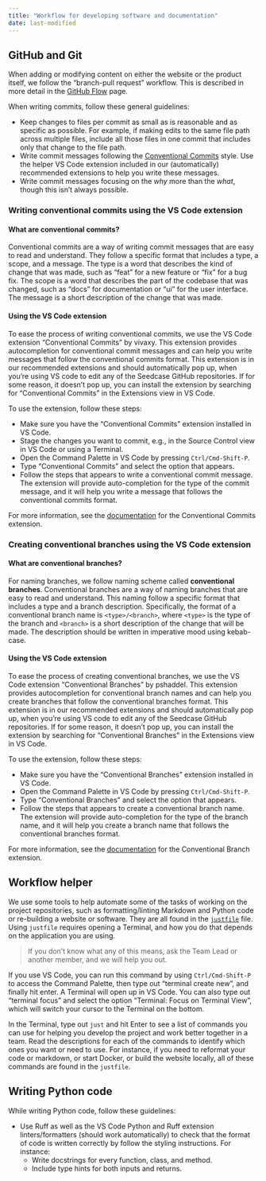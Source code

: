 ```yaml
---
title: "Workflow for developing software and documentation"
date: last-modified
---
```


## GitHub and Git

When adding or modifying content on either the website or the product
itself, we follow the "branch-pull request" workflow. This is described
in more detail in the [GitHub
Flow](https://docs.github.com/en/get-started/quickstart/github-flow)
page.

When writing commits, follow these general guidelines:

- Keep changes to files per commit as small as is reasonable and as specific as possible. For example, if making edits to the same file path across multiple files, include all those files in one commit that includes only that change to the file path.
- Write commit messages following the [Conventional Commits](https://www.conventionalcommits.org/en/v1.0.0/) style. Use the helper VS Code extension included in our (automatically) recommended extensions to help you write these messages.
- Write commit messages focusing on the *why* more than the *what*, though this isn't always possible.

::: callout-tip
### Writing conventional commits using the VS Code extension

#### What are conventional commits?

Conventional commits are a way of writing commit messages that are easy
to read and understand. They follow a specific format that includes a
type, a scope, and a message. The type is a word that describes the kind
of change that was made, such as "feat" for a new feature or "fix" for a
bug fix. The scope is a word that describes the part of the codebase
that was changed, such as "docs" for documentation or "ui" for the user
interface. The message is a short description of the change that was
made.

#### Using the VS Code extension

To ease the process of writing conventional commits, we use the VS Code
extension "Conventional Commits" by vivaxy. This extension provides
autocompletion for conventional commit messages and can help you write
messages that follow the conventional commits format. This extension is
in our recommended extensions and should automatically pop up, when
you're using VS code to edit any of the Seedcase GitHub repositories. If
for some reason, it doesn't pop up, you can install the extension by
searching for "Conventional Commits" in the Extensions view in VS Code.

To use the extension, follow these steps:

-   Make sure you have the "Conventional Commits" extension installed in
    VS Code.
-   Stage the changes you want to commit, e.g., in the Source Control
    view in VS Code or using a Terminal.
-   Open the Command Palette in VS Code by pressing `Ctrl/Cmd-Shift-P`.
-   Type "Conventional Commits" and select the option that appears.
-   Follow the steps that appears to write a conventional commit
    message. The extension will provide auto-completion for the type of
    the commit message, and it will help you write a message that
    follows the conventional commits format.

For more information, see the
[documentation](https://marketplace.visualstudio.com/items?itemName=vivaxy.vscode-conventional-commits)
for the Conventional Commits extension.
:::


::: callout-tip
### Creating conventional branches using the VS Code extension

#### What are conventional branches?

For naming branches, we follow naming scheme called **conventional
branches**. Conventional branches are a way of naming branches that are
easy to read and understand. This naming follow a specific format that
includes a type and a branch description. Specifically, the format of a
conventional branch name is `<type>/<branch>`, where `<type>` is the
type of the branch and `<branch>` is a short description of the change
that will be made. The description should be written in imperative mood
using kebab-case.

#### Using the VS Code extension

To ease the process of creating conventional branches, we use the VS
Code extension "Conventional Branches" by pshaddel. This extension
provides autocompletion for conventional branch names and can help you
create branches that follow the conventional branches format. This
extension is in our recommended extensions and should automatically pop
up, when you're using VS code to edit any of the Seedcase GitHub
repositories. If for some reason, it doesn't pop up, you can install the
extension by searching for "Conventional Branches" in the Extensions
view in VS Code.

To use the extension, follow these steps:

-   Make sure you have the "Conventional Branches" extension installed
    in VS Code.
-   Open the Command Palette in VS Code by pressing `Ctrl/Cmd-Shift-P`.
-   Type "Conventional Branches" and select the option that appears.
-   Follow the steps that appears to create a conventional branch name.
    The extension will provide auto-completion for the type of the
    branch name, and it will help you create a branch name that follows
    the conventional branches format.

For more information, see the
[documentation](https://marketplace.visualstudio.com/items?itemName=vivaxy.vscode-conventional-commits)
for the Conventional Branch extension.
:::

## Workflow helper

We use some tools to help automate some of the tasks of working on
the project repositories, such as formatting/linting Markdown and Python code or re-building a website or software. They are all found in the [`justfile`](https://just.systems/man/en/) file.
Using `justfile` requires opening a Terminal, and how you do that depends on the
application you are using.

> If you don't know what any of this means, ask the Team Lead or another
> member, and we will help you out.

If you use VS Code, you can run this command by using `Ctrl/Cmd-Shift-P`
to access the Command Palette, then type out "terminal create new", and
finally hit enter. A Terminal will open up in VS Code.
You can also type out "terminal focus" and select the option "Terminal: Focus on Terminal View", which will switch your cursor to the Terminal on the bottom.

In the Terminal, type out `just` and hit Enter to see a list of commands you can use for helping you develop the project and work better together in a team. Read the descriptions for each of the commands to identify which ones you want or need to use. For instance, if you need to reformat your code or markdown, or start Docker, or build the website locally, all of these commands are found in the `justfile`.

## Writing Python code

While writing Python code, follow these guidelines:

- Use Ruff as well as the VS Code Python and Ruff extension linters/formatters (should work automatically) to check that the format of code is written correctly by follow the styling instructions. For instance:
    - Write docstrings for every function, class, and method.
    - Include type hints for both inputs and returns.

